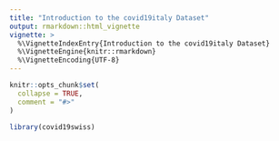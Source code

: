 ```yaml
---
title: "Introduction to the covid19italy Dataset"
output: rmarkdown::html_vignette
vignette: >
  %\VignetteIndexEntry{Introduction to the covid19italy Dataset}
  %\VignetteEngine{knitr::rmarkdown}
  %\VignetteEncoding{UTF-8}
---
```


```r
knitr::opts_chunk$set(
  collapse = TRUE,
  comment = "#>"
)
```

```r
library(covid19swiss)
```
